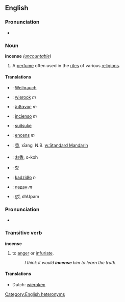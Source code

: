 ==English==

===Pronunciation===
*{{audio|en-us-incense-noun.ogg|Audio (US)}}

===Noun===
'''incense'''  ''([[uncountable]])''
# A [[perfume]] often used in the [[rite]]s of various [[religion]]s.

====Translations====
*{{de}}: [[Weihrauch]]
*{{nl}}: [[wierook]] ''m''
*{{el}}: [[λιβανος]] ''m''
*{{es}}: [[incienso]] ''m''
*{{fi}}: [[suitsuke]]
*{{fr}}: [[encens]] ''m''
*{{zh}}: [[香]], xīang &#151; N.B. [[w:Standard Mandarin]]
*{{ja}}: [[お香]], o-koh
*{{ko}}: [[향]]
*{{pl}}: [[kadzidło]] ''n''
*{{ru}}: [[ладан]] ''m''
*{{sa}}: [[धूपं]], dhUpam

===Pronunciation===
*{{audio|en-us-incense-verb.ogg|Audio (US)}}

===Transitive verb===
{{en-infl-reg-other-e|incens|e}}

'''incense''' <!--these should go somewhere else??([[cense]], censed)-->
# to [[anger]] or [[infuriate]].
#:''I think it would '''incense''' him to learn the truth.''

====Translations====
{{checktrans}}
*Dutch: [[wieroken]]

[[Category:English heteronyms]]